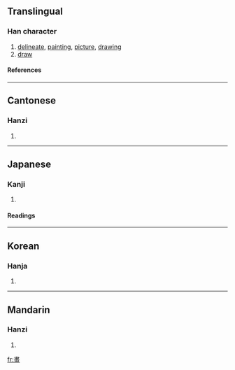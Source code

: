 {{see|画|劃}}

==Translingual==
===Han character===
{{Han char|rn=102|rad=田|as=07|sn=12|four=5010<sub>6</sub>|canj=中土田一 (LGWM)}}
# [[delineate]], [[painting]], [[picture]], [[drawing]]
# [[draw]]
====References====
{{Han ref|kx=0763.080|dkj=21859|dj=1172.180|hdz=42544.020|uh=756B|ud=30059|bh=B565|bd=46437}}

----
==Cantonese==
===Hanzi===
{{yue-hanzi|jyut=|y=wa2, waak6}}
# {{defn|Cantonese}}

----
==Japanese==
===Kanji===
{{ja-kanji|grade=|rs=田07}}
# {{defn|Japanese}} 
====Readings====
{{ja-readings|on=[[かく]] (kaku), [[が]] (ga), [[かい]] (kai)|kun=[[かぎる]] (kagiru), [[はかる]] (hakaru), [[はかりごと]] (hakarigoto), [[かく]] (kaku)|nanori=}}

----
==Korean==
===Hanja===
{{ko-hanja|hangeul=[[화]], [[획]]|eumhun=|rv=hwa, hoek|mr=hwa, hoek|y=hwa, hoyk}}
# {{defn|Korean}}

----
==Mandarin==
===Hanzi===
{{cmn-hanzi|sim=画|pin=[[huà]] (hua4), [[shē]] (she1)|wg=hua<sup>4</sup>, she<sup>1</sup>}}
# {{defn|Mandarin}}

[[fr:畫]]